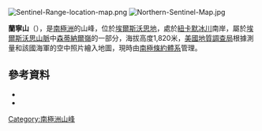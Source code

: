 [[Image:Sentinel-Range-location-map.png|thumb]]
[[Image:Northern-Sentinel-Map.jpg|thumb]]

{{Coord|77|47|S|85|45|W|source:GNIS|display=title}}

'''蘭寧山'''（{{lang-en|Mount Lanning}}），是[[南極洲|南極洲]]的山峰，位於[[埃爾斯沃思地|埃爾斯沃思地]]，處於[[紐卡默冰川|紐卡默冰川]]南岸，屬於[[埃爾斯沃思山脈|埃爾斯沃思山脈]]中[[森蒂納爾嶺|森蒂納爾嶺]]的一部分，海拔高度1,820米，[[美國地質調查局|美國地質調查局]]根據測量和該國海軍的空中照片繪入地圖，現時由[[南極條約體系|南極條約體系]]管理。

==參考資料==
*{{cite gnis | type = antarid | id = 8485| name = Mount Lanning | accessdate = 2013-05-31}}
*{{usgs-gazetteer|id=8485}}

{{DEFAULTSORT:Mount Lanning}}
[[Category:南極洲山峰|Category:南極洲山峰]]


{{EllsworthLand-geo-stub}}
